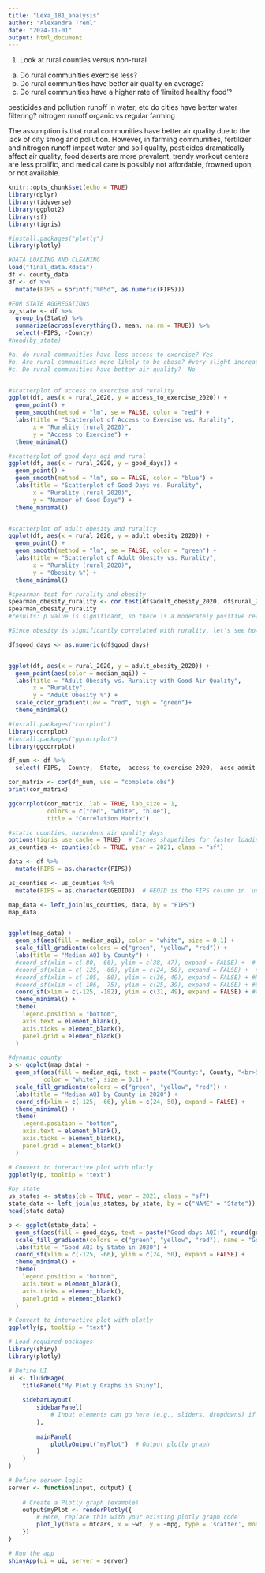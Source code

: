 ```yaml
---
title: "Lexa_181_analysis"
author: "Alexandra Treml"
date: "2024-11-01"
output: html_document
---
```

1. Look at rural counties versus non-rural
  a. Do rural communities exercise less? 
  b. Do rural communities have better air quality on average? 
  c. Do rural communities have a higher rate of 'limited healthy food'? 
  
  
  pesticides and pollution runoff in water, etc 
  do cities have better water filtering? 
  nitrogen runoff 
  organic vs regular farming 

The assumption is that rural communities have better air quality due to the lack of city smog and pollution. However, in farming communities, fertilizer and nitrogen runoff impact water and soil quality, pesticides dramatically affect air quality, food deserts are more prevalent, trendy workout centers are less prolific, and medical care is possibly not affordable, frowned upon, or not available.

```r
knitr::opts_chunk$set(echo = TRUE)
library(dplyr)
library(tidyverse)
library(ggplot2)
library(sf)
library(tigris)

#install.packages("plotly")
library(plotly)
```


```r
#DATA LOADING AND CLEANING
load("final_data.Rdata")
df <- county_data
df <- df %>%
  mutate(FIPS = sprintf("%05d", as.numeric(FIPS)))

#FOR STATE AGGREGATIONS
by_state <- df %>%
  group_by(State) %>% 
  summarize(across(everything(), mean, na.rm = TRUE)) %>%
  select(-FIPS, -County)
#head(by_state)

#a. do rural communities have less access to exercise? Yes
#b. Are rural communities more likely to be obese? #very slight increase in adult obesity in rural areas
#c. Do rural communities have better air quality?  No 


#scatterplot of access to exercise and rurality
ggplot(df, aes(x = rural_2020, y = access_to_exercise_2020)) +
  geom_point() +
  geom_smooth(method = "lm", se = FALSE, color = "red") + 
  labs(title = "Scatterplot of Access to Exercise vs. Rurality",
       x = "Rurality (rural_2020)",
       y = "Access to Exercise") +
  theme_minimal()

#scatterplot of good days aqi and rural 
ggplot(df, aes(x = rural_2020, y = good_days)) +
  geom_point() +
  geom_smooth(method = "lm", se = FALSE, color = "blue") +  
  labs(title = "Scatterplot of Good Days vs. Rurality",
       x = "Rurality (rural_2020)",
       y = "Number of Good Days") +
  theme_minimal()


#scatterplot of adult obesity and rurality
ggplot(df, aes(x = rural_2020, y = adult_obesity_2020)) +
  geom_point() +
  geom_smooth(method = "lm", se = FALSE, color = "green") +  
  labs(title = "Scatterplot of Adult Obesity vs. Rurality",
       x = "Rurality (rural_2020)",
       y = "Obesity %") +
  theme_minimal()

#spearman test for rurality and obesity 
spearman_obesity_rurality <- cor.test(df$adult_obesity_2020, df$rural_2020, method = "spearman")
spearman_obesity_rurality 
#results: p value is significant, so there is a moderately positive relationship between obesity and rurality

#Since obesity is significantly correlated with rurality, let's see how air quality correlates.  

```
```r
df$good_days <- as.numeric(df$good_days)


ggplot(df, aes(x = rural_2020, y = adult_obesity_2020)) +
  geom_point(aes(color = median_aqi)) +
  labs(title = "Adult Obesity vs. Rurality with Good Air Quality",
       x = "Rurality",
       y = "Adult Obesity %") +
  scale_color_gradient(low = "red", high = "green")+
  theme_minimal()
```

```r
#install.packages("corrplot")
library(corrplot)
#install.packages("ggcorrplot")
library(ggcorrplot)

df_num <- df %>%
  select(-FIPS, -County, -State, -access_to_exercise_2020, -acsc_admit_rate_2020, -adult_diabetic_rate_2020,-dentist_rate_2020, -driving_mortality_2020, -chlamydia_2020, -dci_score_2020, -dui_deaths_2020, -excess_drinking_2020, -fair_or_poor_health_2020, -food_env_index_2020, -food_insecure_2020, -food_insecure_2020, -free_reduced_lunch_2020, -injury_death_rate_2020, -limited_healthy_food_2020, -mammogram_2020, -minor_2020, -over_65_2020, - pcp_rate_2020, -severe_housing_prob_2020, -smoking_rate_2020, -social_association_rate_2020, -teen_birth_rate_2020,  -unemployment_2020, -uninsured_2020, -uninsured_v2_2020, -ypll_2020, -Year, -"90th_percentile_aqi", -co_days, -no2_days, -ozone_days, -pm2.5_days, -pm10_days, -age_adj_mortality_2020, -unhealthy_days, -unhealthy_for_sensitive_groups_days, -phys_inactive_2020, -injury_death_rate_2020, -income_ratio_2020, -adult_diabetic_rate_2020, -adult_obesity_2020)

cor_matrix <- cor(df_num, use = "complete.obs")
print(cor_matrix)

ggcorrplot(cor_matrix, lab = TRUE, lab_size = 1,
           colors = c("red", "white", "blue"),
           title = "Correlation Matrix")
```


```r
#static counties, hazardous air quality days 
options(tigris_use_cache = TRUE)  # Caches shapefiles for faster loading in future
us_counties <- counties(cb = TRUE, year = 2021, class = "sf")

data <- df %>%
  mutate(FIPS = as.character(FIPS))

us_counties <- us_counties %>%
  mutate(FIPS = as.character(GEOID))  # GEOID is the FIPS column in `us_counties`

map_data <- left_join(us_counties, data, by = "FIPS")
map_data


ggplot(map_data) +
  geom_sf(aes(fill = median_aqi), color = "white", size = 0.1) +
  scale_fill_gradientn(colors = c("green", "yellow", "red")) +
  labs(title = "Median AQI by County") +
  #coord_sf(xlim = c(-80, -66), ylim = c(38, 47), expand = FALSE) +  # Northeast bounds
  #coord_sf(xlim = c(-125, -66), ylim = c(24, 50), expand = FALSE) +  # Limits for continental U.S.
  #coord_sf(xlim = c(-105, -80), ylim = c(36, 49), expand = FALSE) + #Midwest
  #coord_sf(xlim = c(-106, -75), ylim = c(25, 39), expand = FALSE) + #South
  coord_sf(xlim = c(-125, -102), ylim = c(31, 49), expand = FALSE) + #West
  theme_minimal() +
  theme(
    legend.position = "bottom",
    axis.text = element_blank(),
    axis.ticks = element_blank(),
    panel.grid = element_blank()
  )
```
```r
#dynamic county 
p <- ggplot(map_data) +
  geom_sf(aes(fill = median_aqi, text = paste("County:", County, "<br>State:", State, "<br>AQI:", median_aqi, "%")), 
          color = "white", size = 0.1) +
  scale_fill_gradientn(colors = c("green", "yellow", "red")) +
  labs(title = "Median AQI by County in 2020") +
  coord_sf(xlim = c(-125, -66), ylim = c(24, 50), expand = FALSE) +
  theme_minimal() +
  theme(
    legend.position = "bottom",
    axis.text = element_blank(),
    axis.ticks = element_blank(),
    panel.grid = element_blank()
  )

# Convert to interactive plot with plotly
ggplotly(p, tooltip = "text")
```
```r
#by state
us_states <- states(cb = TRUE, year = 2021, class = "sf")
state_data <- left_join(us_states, by_state, by = c("NAME" = "State"))
head(state_data)

p <- ggplot(state_data) +
  geom_sf(aes(fill = good_days, text = paste("Good days AQI:", round(good_days, 1))), color = "white", size = 0.1) +
  scale_fill_gradientn(colors = c("green", "yellow", "red"), name = "Good AQI (%)")+
  labs(title = "Good AQI by State in 2020") +
  coord_sf(xlim = c(-125, -66), ylim = c(24, 50), expand = FALSE) +
  theme_minimal() +
  theme(
    legend.position = "bottom",
    axis.text = element_blank(),
    axis.ticks = element_blank(),
    panel.grid = element_blank()
  )

# Convert to interactive plot with plotly
ggplotly(p, tooltip = "text")

```
```r
# Load required packages
library(shiny)
library(plotly)

# Define UI
ui <- fluidPage(
    titlePanel("My Plotly Graphs in Shiny"),
    
    sidebarLayout(
        sidebarPanel(
            # Input elements can go here (e.g., sliders, dropdowns) if you want interactivity
        ),
        
        mainPanel(
            plotlyOutput("myPlot")  # Output plotly graph
        )
    )
)

# Define server logic
server <- function(input, output) {
    
    # Create a Plotly graph (example)
    output$myPlot <- renderPlotly({
        # Here, replace this with your existing plotly graph code
        plot_ly(data = mtcars, x = ~wt, y = ~mpg, type = 'scatter', mode = 'markers')
    })
}

# Run the app
shinyApp(ui = ui, server = server)
```

